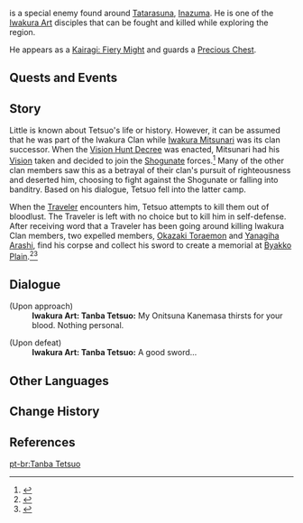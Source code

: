 {{Character Infobox
|type             = Quest NPC
|deceased         = Killed by Traveler in [[Iwakura Art's Downfall]]
|image            = Enemy Kairagi Fiery Might.png
|region           = Inazuma
|location         = Inazuma
|title1           = Acting Instructor
|title2           = Iwakura Art Okuden
|affiliation      = Iwakura Clan
|voiceEN          = 
}}
{{Lang|'''Tanba Tetsuo'''|ja=丹波鉄生|ja_rm=Tanba Tetsuo}} is a special enemy found around [[Tatarasuna]], [[Inazuma]]. He is one of the [[Iwakura Art]] disciples that can be fought and killed while exploring the region.

He appears as a [[Kairagi: Fiery Might]] and guards a [[Precious Chest]].

==Quests and Events==
{{Quests and Events}}

==Story==
Little is known about Tetsuo's life or history. However, it can be assumed that he was part of the Iwakura Clan while [[Iwakura Mitsunari]] was its clan successor. When the [[Vision Hunt Decree]] was enacted, Mitsunari had his [[Vision]] taken and decided to join the [[Shogunate]] forces.<ref>{{Ref/NPC|Iwakura Mitsunari}}</ref> Many of the other clan members saw this as a betrayal of their clan's pursuit of righteousness and deserted him, choosing to fight against the Shogunate or falling into banditry. Based on his dialogue, Tetsuo fell into the latter camp.

When the [[Traveler]] encounters him, Tetsuo attempts to kill them out of bloodlust. The Traveler is left with no choice but to kill him in self-defense. After receiving word that a Traveler has been going around killing Iwakura Clan members, two expelled members, [[Okazaki Toraemon]] and [[Yanagiha Arashi]], find his corpse and collect his sword to create a memorial at [[Byakko Plain]].<ref>{{Ref/NPC|Okazaki Toraemon}}</ref><ref>{{Ref/NPC|Yanagiha Arashi}}</ref>

==Dialogue==
{{Dialogue Start}}
;(Upon approach)
:'''Iwakura Art: Tanba Tetsuo:''' My Onitsuna Kanemasa thirsts for your blood. Nothing personal.

;(Upon defeat)
:'''Iwakura Art: Tanba Tetsuo:''' A good sword...
{{Dialogue End}}
<!--
==Trivia==
* {{Lang|Onimou Kenkou|ja=鬼網兼光}} means (DQ note: I don't know what this means)
-->
==Other Languages==
{{Other Languages
|default_hidden = 1
|en      = Tanba Tetsuo
|zhs     = 丹波铁生
|zhs_rm  = Dānbō Tiěshēng
|zht     = 丹波鐵生
|zht_rm  = Dānbō Tiěshēng
|ja      = 丹波鉄生
|ja_rm   = Tanba Tetsuo
|ko      = 탄바 테츠오
|es      = Tanba Tetsuo
|fr      = Tanba Tetsuo
|ru      = Тамба Тэцуо
|th      = Tanba Tetsuo
|vi      = Tanba Tetsuo
|de      = Tanba Tetsuo
|id      = Tanba Tetsuo
|pt      = Tanba Tetsuo
|tr      = Tanba Tetsuo
|it      = Tanba Tetsuo
}}

==Change History==
{{Change History|2.0}}

==References==
{{Reflist}}

[[pt-br:Tanba Tetsuo]]